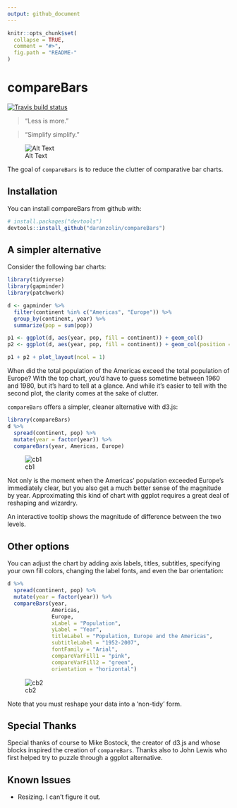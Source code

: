 ```yaml
---
output: github_document
---
```


<!-- README.md is generated from README.Rmd. Please edit that file -->

```r
knitr::opts_chunk$set(
  collapse = TRUE,
  comment = "#>",
  fig.path = "README-"
)
```

# compareBars

[![Travis build status](https://travis-ci.org/daranzolin/compareBars.svg?branch=master)](https://travis-ci.org/daranzolin/compareBars)

>"Less is more." 

>"Simplify simplify." 

![Alt Text](https://media.giphy.com/media/DMUJa4jD4wACblmNdc/giphy.gif)

The goal of `compareBars` is to reduce the clutter of comparative bar charts.

## Installation

You can install compareBars from github with:

```r
# install.packages("devtools")
devtools::install_github("daranzolin/compareBars")
```

## A simpler alternative

Consider the following bar charts:

```r
library(tidyverse)
library(gapminder)
library(patchwork)

d <- gapminder %>% 
  filter(continent %in% c("Americas", "Europe")) %>% 
  group_by(continent, year) %>% 
  summarize(pop = sum(pop))

p1 <- ggplot(d, aes(year, pop, fill = continent)) + geom_col()
p2 <- ggplot(d, aes(year, pop, fill = continent)) + geom_col(position = "dodge")

p1 + p2 + plot_layout(ncol = 1)
```


When did the total population of the Americas exceed the total population of Europe? With the top chart, you'd have to guess sometime between 1960 and 1980, but it's hard to tell at a glance. And while it's easier to tell with the second plot, the clarity comes at the sake of clutter. 

`compareBars` offers a simpler, cleaner alternative with d3.js: 

```r
library(compareBars)
d %>% 
  spread(continent, pop) %>% 
  mutate(year = factor(year)) %>% 
  compareBars(year, Americas, Europe)
```

![cb1](inst/img/compareBarstip.png)

Not only is the moment when the Americas' population exceeded Europe's immediately clear, but you also get a much better sense of the magnitude by year. Approximating this kind of chart with ggplot requires a great deal of reshaping and wizardry.

An interactive tooltip shows the magnitude of difference between the two levels.

## Other options

You can adjust the chart by adding axis labels, titles, subtitles, specifying your own fill colors, changing the label fonts, and even the bar orientation:

```r
d %>% 
  spread(continent, pop) %>% 
  mutate(year = factor(year)) %>% 
  compareBars(year, 
              Americas, 
              Europe,
              xLabel = "Population",
              yLabel = "Year",
              titleLabel = "Population, Europe and the Americas",
              subtitleLabel = "1952-2007",
              fontFamily = "Arial",
              compareVarFill1 = "pink",
              compareVarFill2 = "green",
              orientation = "horizontal")
```

![cb2](inst/img/compareBars2.png)

Note that you must reshape your data into a 'non-tidy' form.

## Special Thanks

Special thanks of course to Mike Bostock, the creator of d3.js and whose blocks inspired the creation of `compareBars`. Thanks also to John Lewis who first helped try to puzzle through a ggplot alternative. 

## Known Issues

* Resizing. I can't figure it out.
